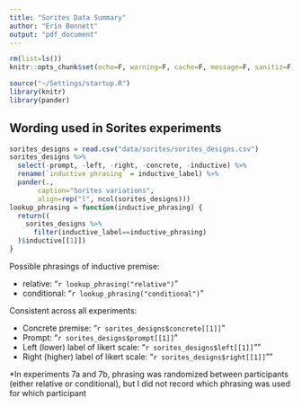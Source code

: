 ```yaml
---
title: "Sorites Data Summary"
author: "Erin Bennett"
output: "pdf_document"
---
```


```r
rm(list=ls())
knitr::opts_chunk$set(echo=F, warning=F, cache=F, message=F, sanitiz=F, fig.width = 5, fig.height = 3)
```

```r
source("~/Settings/startup.R")
library(knitr)
library(pander)
```

## Wording used in Sorites experiments

```r
sorites_designs = read.csv("data/sorites/sorites_designs.csv")
sorites_designs %>%
  select(-prompt, -left, -right, -concrete, -inductive) %>%
  rename(`inductive phrasing` = inductive_label) %>%
  pander(.,
       caption="Sorites variations",
       align=rep("l", ncol(sorites_designs)))
lookup_phrasing = function(inductive_phrasing) {
  return((
    sorites_designs %>%
      filter(inductive_label==inductive_phrasing)
  )$inductive[[1]])
}
```

Possible phrasings of inductive premise:

* relative: "`r lookup_phrasing("relative")`"
* conditional: "`r lookup_phrasing("conditional")`"

Consistent across all experiments:

* Concrete premise: "`r sorites_designs$concrete[[1]]`"
* Prompt: "`r sorites_designs$prompt[[1]]`"
* Left (lower) label of likert scale: "`r sorites_designs$left[[1]]`""
* Right (higher) label of likert scale: "`r sorites_designs$right[[1]]`""

*In experiments 7a and 7b, phrasing was randomized between participants (either relative or conditional), but I did not record which phrasing was used for which participant

